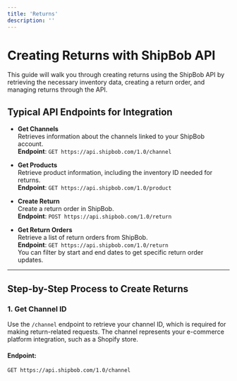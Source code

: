 ```yaml
---
title: 'Returns'
description: ''
---
```


# Creating Returns with ShipBob API

This guide will walk you through creating returns using the ShipBob API by retrieving the necessary inventory data, creating a return order, and managing returns through the API.

## Typical API Endpoints for Integration

- **Get Channels**  
  Retrieves information about the channels linked to your ShipBob account.  
  **Endpoint**: `GET https://api.shipbob.com/1.0/channel`

- **Get Products**  
  Retrieve product information, including the inventory ID needed for returns.  
  **Endpoint**: `GET https://api.shipbob.com/1.0/product`

- **Create Return**  
  Create a return order in ShipBob.  
  **Endpoint**: `POST https://api.shipbob.com/1.0/return`

- **Get Return Orders**  
  Retrieve a list of return orders from ShipBob.  
  **Endpoint**: `GET https://api.shipbob.com/1.0/return`  
  You can filter by start and end dates to get specific return order updates.

---

## Step-by-Step Process to Create Returns

### 1. Get Channel ID

Use the `/channel` endpoint to retrieve your channel ID, which is required for making return-related requests. The channel represents your e-commerce platform integration, such as a Shopify store.

#### **Endpoint**: 
```bash
GET https://api.shipbob.com/1.0/channel